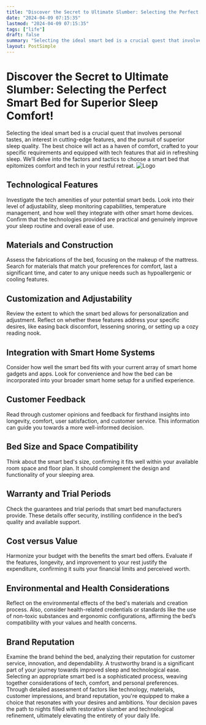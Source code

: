 ```yaml
---
title: "Discover the Secret to Ultimate Slumber: Selecting the Perfect Smart Bed for Superior Sleep Comfort!"
date: "2024-04-09 07:15:35"
lastmod: "2024-04-09 07:15:35"
tags: ["life"]
draft: false
summary: "Selecting the ideal smart bed is a crucial quest that involves personal tastes, an interest in cutting-edge features, and the pursuit of superior sleep quality. The best choice will act as a haven of comfort, crafted to your specific requirements and equipped with tech features that aid in refreshing sleep. We’ll delve into the factors and tactics to choose a smart bed that epitomizes comfort and tech in your restful retreat."
layout: PostSimple
---
```

# Discover the Secret to Ultimate Slumber: Selecting the Perfect Smart Bed for Superior Sleep Comfort!
Selecting the ideal smart bed is a crucial quest that involves personal tastes, an interest in cutting-edge features, and the pursuit of superior sleep quality. The best choice will act as a haven of comfort, crafted to your specific requirements and equipped with tech features that aid in refreshing sleep. We’ll delve into the factors and tactics to choose a smart bed that epitomizes comfort and tech in your restful retreat.
<img alt="Logo" src="https://cdn.seniorsselection.com/src_image/d9f57ff429a22204d692a6cd6c8f8d60.webp"/>
## Technological Features
Investigate the tech amenities of your potential smart beds. Look into their level of adjustability, sleep monitoring capabilities, temperature management, and how well they integrate with other smart home devices. Confirm that the technologies provided are practical and genuinely improve your sleep routine and overall ease of use.
## Materials and Construction
Assess the fabrications of the bed, focusing on the makeup of the mattress. Search for materials that match your preferences for comfort, last a significant time, and cater to any unique needs such as hypoallergenic or cooling features.
## Customization and Adjustability
Review the extent to which the smart bed allows for personalization and adjustment. Reflect on whether these features address your specific desires, like easing back discomfort, lessening snoring, or setting up a cozy reading nook.
## Integration with Smart Home Systems
Consider how well the smart bed fits with your current array of smart home gadgets and apps. Look for convenience and how the bed can be incorporated into your broader smart home setup for a unified experience.
## Customer Feedback
Read through customer opinions and feedback for firsthand insights into longevity, comfort, user satisfaction, and customer service. This information can guide you towards a more well-informed decision.
## Bed Size and Space Compatibility
Think about the smart bed's size, confirming it fits well within your available room space and floor plan. It should complement the design and functionality of your sleeping area.
## Warranty and Trial Periods
Check the guarantees and trial periods that smart bed manufacturers provide. These details offer security, instilling confidence in the bed’s quality and available support.
## Cost versus Value
Harmonize your budget with the benefits the smart bed offers. Evaluate if the features, longevity, and improvement to your rest justify the expenditure, confirming it suits your financial limits and perceived worth.
## Environmental and Health Considerations
Reflect on the environmental effects of the bed's materials and creation process. Also, consider health-related credentials or standards like the use of non-toxic substances and ergonomic configurations, affirming the bed’s compatibility with your values and health concerns.
## Brand Reputation
Examine the brand behind the bed, analyzing their reputation for customer service, innovation, and dependability. A trustworthy brand is a significant part of your journey towards improved sleep and technological ease.
Selecting an appropriate smart bed is a sophisticated process, weaving together considerations of tech, comfort, and personal preferences. Through detailed assessment of factors like technology, materials, customer impressions, and brand reputation, you're equipped to make a choice that resonates with your desires and ambitions. Your decision paves the path to nights filled with restorative slumber and technological refinement, ultimately elevating the entirety of your daily life.
        